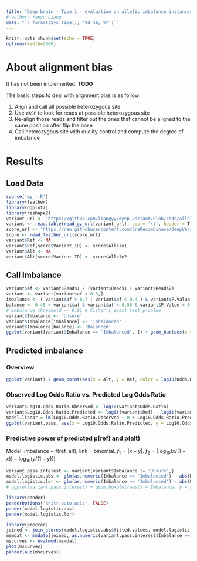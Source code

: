 ```yaml
---
title: "Deep brain - Type 1 - evaluation on allelic imbalance instances"
# author: Yanyu Liang
date: "`r format(Sys.time(), '%d %B, %Y')`"
---
```

    
<style>
pre code, pre, code {
        white-space: pre !important;
        overflow-x: scroll !important;
        word-break: keep-all !important;
        word-wrap: initial !important;
    }
</style>
    
```r
knitr::opts_chunk$set(echo = TRUE)
options(width=2000)
```

# About alignment bias

It has not been implemented. **TODO**

The basic steps to deal with alignment bias is as follow:

1. Align and call all possible heterozygous site
2. Use `WASP` to look for reads at possible heterozygous site
3. Re-align those reads and filter out the ones that cannot be aligned to the same position after flip the base
4. Call heterozygous site with quality control and compute the degree of imbalance

# Results

## Load Data
```r
source('my_r.R')
library(feather)
library(ggplot2)
library(reshape2)
variant_url <- 'https://github.com/liangyy/deep_variant/blob/code/allelic_imbalance/data/E081.combined.imbalance.gz?raw=true'
variant <- read.table(read_gz_url(variant_url), sep = '\t', header = T)
score_url <- 'https://raw.githubusercontent.com/CreRecombinase/DeepVariantPrediction/issue1/score/keras_deepsea_with_040417_2_42_head_copy/allelic_imbalance_E081.E081_allelic_imbalance_result.feather'
score <- read_feather_url(score_url)
variant$Ref <- NA
variant$Ref[score$Varient.ID] <- score$Allele1
variant$Alt <- NA
variant$Alt[score$Varient.ID] <- score$Allele2
```

## Call Imbalance

```r
variant$af <- variant$Reads1 / (variant$Reads1 + variant$Reads2)
variant <- variant[variant$af < 0.8,]
imbalance <- ( variant$af > 0.7 | variant$af < 0.4 ) & variant$P.Value < 0.01
balance <- 0.45 < variant$af & variant$af < 0.55 & variant$P.Value > 0.05
# imbalance.threshold <- 0.01 # Fisher's exact test p-value
variant$Imbalance <- 'Unsure'
variant$Imbalance[imbalance] <- 'Imbalanced'
variant$Imbalance[balance] <- 'Balanced'
ggplot(variant[variant$Imbalance == 'Imbalanced', ]) + geom_bar(aes(x = af > 0.5)) + ggtitle('Reference Biased vs Alternative Biased') + xlab('Reference Biased')
```

## Predicted imbalance

### Overview

```r
ggplot(variant) + geom_point(aes(x = Alt, y = Ref, color = log10(Odds.Ratio))) + facet_grid(.~Imbalance) + geom_abline(intercept = 0.07, slope = 1) + geom_abline(intercept = -0.07, slope = 1) + ggtitle('The Predicted Effect of \n Heterozygous sites in DNase-seq of E081') + scale_color_gradient2(midpoint=0, low="blue", mid="white", high="red", space ="Lab" )
```

### Observed Log Odds Ratio vs. Predicted Log Odds Ratio

```r
variant$Log10.Odds.Ratio.Observed <- log10(variant$Odds.Ratio)
variant$Log10.Odds.Ratio.Predicted <- logit(variant$Ref) - logit(variant$Alt)
model.linear = lm(Log10.Odds.Ratio.Observed ~ 0 + Log10.Odds.Ratio.Predicted, data = variant.pass)
ggplot(variant.pass, aes(x = Log10.Odds.Ratio.Predicted, y = Log10.Odds.Ratio.Observed)) + geom_point(aes(color = Imbalance)) + geom_smooth(method='lm',formula=y~0+x) + annotate("text", x = 0.4, y = -1, label = lm_eqn(model.linear), parse = TRUE) + ggtitle('Observed Log Odds Ratio vs \n Predicted Log Odds Ratio')
```

### Predictive power of predicted p(ref) and p(alt)

Model: imbalance ~ f(ref, alt), link = binomial. $f_1 = |x - y|$. 
$f_2 = |\log_{10}(x/(1-x)) - \log_{10}(y/(1-y))|$

```r
variant.pass.interest <- variant[variant$Imbalance != 'Unsure',]
model.logistic.abs <- glm(as.numeric(Imbalance == 'Imbalanced') ~ abs(Ref - Alt), family=binomial(link='logit'), data=variant.pass.interest)
model.logistic.lor <- glm(as.numeric(Imbalance == 'Imbalanced') ~ abs(Log10.Odds.Ratio.Predicted), family=binomial(link='logit'), data=variant.pass.interest)
# ggplot(variant.pass.interest) + geom_boxplot(aes(x = Imbalance, y = abs(Log10.Odds.Ratio.Predicted)))
```

```r
library(pander)
panderOptions('knitr.auto.asis', FALSE)
pander(model.logistic.abs)
pander(model.logistic.lor)
```

```r
library(precrec)
joined <- join_scores(model.logistic.abs$fitted.values, model.logistic.lor$fitted.values)
msmdat <- mmdata(joined, as.numeric(variant.pass.interest$Imbalance == 'Imbalanced'), modnames = c('f1', 'f2'))
mscurves <- evalmod(msmdat)
plot(mscurves)
pander(auc(mscurves))
```

